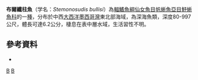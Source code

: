 {{Speciesbox 
| taxon = Stemonosudis bullisi
| status = DD
| status_system = IUCN3.1
| authority = [[Rofen|Rofen]], 1963
| synonyms =  
|}}
'''布爾纖柱魚'''（学名：''Stemonosudis bullisi''）為[[輻鰭魚綱|輻鰭魚綱]][[仙女魚目|仙女魚目]][[帆蜥魚亞目|帆蜥魚亞目]][[魣蜥魚科|魣蜥魚科]]的一[[種|種]]，分布於中西[[大西洋|大西洋]][[墨西哥灣|墨西哥灣]]東北部海域，為深海魚類，深度80-997公尺，體長可達6.2公分，棲息在表中層水域，生活習性不明。

==參考資料==
*{{FishBase_species|genus=Stemonosudis|species=bullisi |year=2016|month=7}}

{{Taxonbar|from=Q3251209}}

[[Category:纖柱魚屬|B]]
[[Category:1963年描述的鱼类|B]]